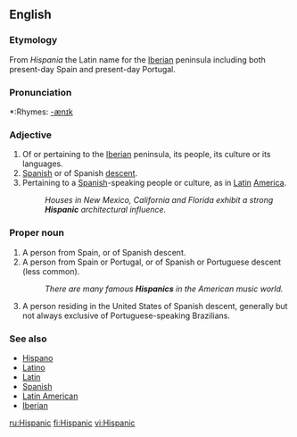 ==English==

===Etymology===
From ''Hispania'' the Latin name for the [[Iberia]]n peninsula including both present-day Spain and present-day Portugal.

===Pronunciation===
*:Rhymes: [[Rhymes:English:-ænɪk|-ænɪk]]

===Adjective===
{{en-adj-more}}

# Of or pertaining to the [[Iberia]]n peninsula, its people, its culture or its languages.
# [[Spanish]] or of Spanish [[descent]].
# Pertaining to a [[Spanish]]-speaking people or culture, as in [[Latin]] [[America]].
#:''Houses in New Mexico, California and Florida exhibit a strong '''Hispanic''' architectural influence.''

===Proper noun===
{{en-proper noun|s}}

# A person from Spain, or of Spanish descent.
# A person from Spain or Portugal, or of Spanish or Portuguese descent (less common).
#:''There are many famous '''Hispanics''' in the American music world.''
# A person residing in the United States of Spanish descent, generally but not always exclusive of Portuguese-speaking Brazilians.

===See also===
* [[Hispano]]
* [[Latino]]
* [[Latin]]
* [[Spanish]]
* [[Latin American]]
* [[Iberian]]

[[ru:Hispanic]]
[[fi:Hispanic]]
[[vi:Hispanic]]